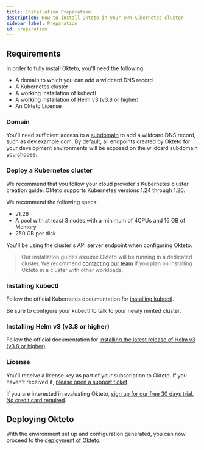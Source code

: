 ```yaml
---
title: Installation Preparation
description: How to install Okteto in your own Kubernetes cluster
sidebar_label: Preparation
id: preparation
---
```



## Requirements

In order to fully install Okteto, you'll need the following:

- A domain to which you can add a wildcard DNS record
- A Kubernetes cluster
- A working installation of kubectl
- A working installation of Helm v3 (v3.8 or higher)
- An Okteto License

### Domain

You'll need sufficient access to a [subdomain](self-hosted/administration/configuration.mdx#subdomain) to add a wildcard DNS record, such as dev.example.com.
By default, all endpoints created by Okteto for your development environments will be exposed on the wildcard subdomain you choose.

### Deploy a Kubernetes cluster

We recommend that you follow your cloud provider's Kubernetes cluster creation guide.
Okteto supports Kubernetes versions 1.24 through 1.26.

We recommend the following specs:
- v1.26
- A pool with at least 3 nodes with a minimum of 4CPUs and 16 GB of Memory
- 250 GB per disk

You'll be using the cluster's API server endpoint when configuring Okteto.

> Our installation guides assume Okteto will be running in a dedicated cluster. We recommend [contacting our team](https://www.okteto.com/contact/) if you plan on installing Okteto in a cluster with other workloads.

### Installing kubectl

Follow the official Kubernetes documentation for [installing kubectl](https://kubernetes.io/docs/tasks/tools/install-kubectl/).

Be sure to configure your kubectl to talk to your newly minted cluster.

### Installing Helm v3 (v3.8 or higher)

Follow the official documentation for [installing the latest release of Helm v3 (v3.8 or higher)](https://helm.sh/docs/intro/install/).

### License

You'll receive a license key as part of your subscription to Okteto. If you haven't received it, [please open a support ticket](https://okteto.com/support).

If you are interested in evaluating Okteto, [sign up for our free 30 days trial.  No credit card required](https://www.okteto.com/free-trial/).

## Deploying Okteto

With the environment set up and configuration generated, you can now proceed to the [deployment of Okteto](get-started/quickstart-guide.mdx).
